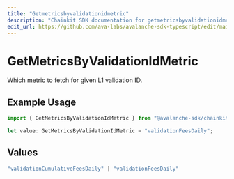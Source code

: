 ```yaml
---
title: "Getmetricsbyvalidationidmetric"
description: "Chainkit SDK documentation for getmetricsbyvalidationidmetric"
edit_url: https://github.com/ava-labs/avalanche-sdk-typescript/edit/main/chainkit/docs/models/operations/getmetricsbyvalidationidmetric.md
---
```


# GetMetricsByValidationIdMetric

Which metric to fetch for given L1 validation ID.

## Example Usage

```typescript
import { GetMetricsByValidationIdMetric } from "@avalanche-sdk/chainkit/models/operations";

let value: GetMetricsByValidationIdMetric = "validationFeesDaily";
```

## Values

```typescript
"validationCumulativeFeesDaily" | "validationFeesDaily"
```